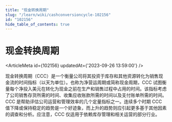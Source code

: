 ```yaml
---
title: "现金转换周期"
slug: "/learn/wiki/cashconversioncycle-102156"
id: "102156"
hide_table_of_contents: true
---
```



# 现金转换周期

<ArticleMeta id={102156} updatedAt={'2023-09-26 13:59:00'} />
<div className='border-solid border-b border-t-0 my-4 border-[var(--ifm-color-gray-300)]' />

现金转换周期（CCC）是一个衡量公司将其投资于库存和其他资源转化为销售现金流的时间指标（以天为单位）。也称为净营运周期或简称现金周期，CCC 试图衡量每个净投入美元在转化为现金之前在生产和销售过程中占用的时间。该指标考虑了公司销售存货所需的时间、收集应收账款所需的时间以及支付账单所需的时间。CCC 是帮助评估公司运营和管理效率的几个定量指标之一。连续多个时期 CCC 值下降或保持稳定的趋势是一个好迹象，而上升的趋势则应引起更多基于其他因素的调查和分析。应注意，CCC 仅适用于依赖库存管理和相关运营的部分行业。
